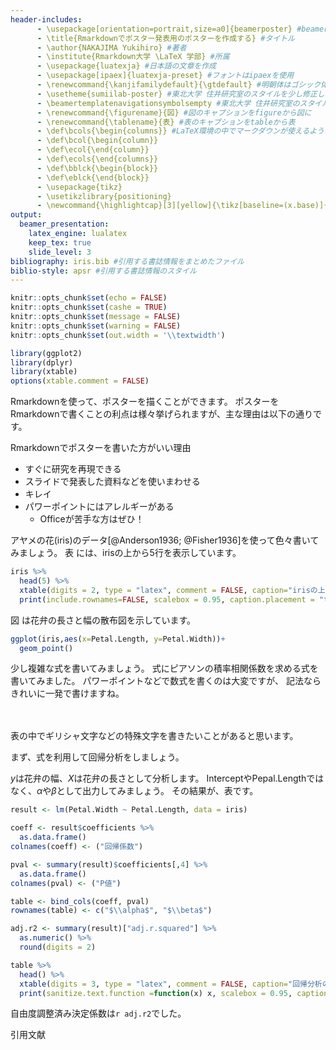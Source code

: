 ```yaml
---
header-includes:
      - \usepackage[orientation=portrait,size=a0]{beamerposter} #beamerposterを利用してa0縦のポスターを作成
      - \title{Rmarkdownでポスター発表用のポスターを作成する} #タイトル
      - \author{NAKAJIMA Yukihiro} #著者
      - \institute{Rmarkdown大学 \LaTeX 学部} #所属
      - \usepackage{luatexja} #日本語の文章を作成
      - \usepackage[ipaex]{luatexja-preset} #フォントはipaexを使用
      - \renewcommand{\kanjifamilydefault}{\gtdefault} #明朝体はゴシック体に
      - \usetheme{sumiilab-poster} #東北大学 住井研究室のスタイルを少し修正して拝借
      - \beamertemplatenavigationsymbolsempty #東北大学 住井研究室のスタイルを少し修正して拝借
      - \renewcommand{\figurename}{図} #図のキャプションをfigureから図に
      - \renewcommand{\tablename}{表} #表のキャプションをtableから表
      - \def\bcols{\begin{columns}} #LaTeX環境の中でマークダウンが使えるようにおまじない
      - \def\bcol{\begin{column}}
      - \def\ecol{\end{column}}
      - \def\ecols{\end{columns}}
      - \def\bblck{\begin{block}}
      - \def\eblck{\end{block}}
      - \usepackage{tikz}
      - \usetikzlibrary{positioning}
      - \newcommand{\highlightcap}[3][yellow]{\tikz[baseline=(x.base)]{\node[rectangle,rounded corners,fill=#1!10](x){#2} node[below of=x, color=#1]{#3};}}
output:
  beamer_presentation:
    latex_engine: lualatex
    keep_tex: true
    slide_level: 3
bibliography: iris.bib #引用する書誌情報をまとめたファイル
biblio-style: apsr #引用する書誌情報のスタイル
---
```


```r
knitr::opts_chunk$set(echo = FALSE)
knitr::opts_chunk$set(cashe = TRUE)
knitr::opts_chunk$set(message = FALSE)
knitr::opts_chunk$set(warning = FALSE)
knitr::opts_chunk$set(out.width = '\\textwidth')
```

```r
library(ggplot2)
library(dplyr)
library(xtable)
options(xtable.comment = FALSE)
```

\bblck{ポスターをRmarkdownで}
Rmarkdownを使って、ポスターを描くことができます。
ポスターをRmarkdownで書くことの利点は様々挙げられますが、主な理由は以下の通りです。

Rmarkdownでポスターを書いた方がいい理由

- すぐに研究を再現できる
- スライドで発表した資料などを使いまわせる
- キレイ
- パワーポイントにはアレルギーがある
    - Officeが苦手な方はぜひ！


\eblck

\bcols[onlytextwidth]
\bcol{0.495\textwidth}

\bblck{表を書いてみる}

アヤメの花(iris)のデータ[@Anderson1936; @Fisher1936]を使って色々書いてみましょう。
表 \ref{head}には、irisの上から5行を表示しています。

```r
iris %>% 
  head(5) %>% 
  xtable(digits = 2, type = "latex", comment = FALSE, caption="irisの上から6行を例示", label = "head") %>% 
  print(include.rownames=FALSE, scalebox = 0.95, caption.placement = "top")
```

\eblck

\bblck{表を書いてみる}

図 \ref{fig:Petal_plot}は花弁の長さと幅の散布図を示しています。

```r
ggplot(iris,aes(x=Petal.Length, y=Petal.Width))+
  geom_point()
```


\eblck

\ecol
\bcol{0.495\textwidth}

\bblck{数式を書いてみる}

少し複雑な式を書いてみましょう。
式\ref{cor}にピアソンの積率相関係数を求める式を書いてみました。
パワーポイントなどで数式を書くのは大変ですが、 \LaTeX 記法ならきれいに一発で書けますね。

\begin{align}
r_{xy} = \dfrac{\Sigma_{i=1}^n (x_i-\overline{x})(y_i-\overline{y})}
            {\sqrt{\Sigma_{i=1}^n (x_i-\overline{x})^2}
             \sqrt{\Sigma_{i=1}^n (y_i-\overline{y})^2}}
\label{cor}
\end{align}

\eblck

　

\bblck{表の中で特殊文字を書いてみる}

表の中でギリシャ文字などの特殊文字を書きたいことがあると思います。

まず、式\ref{lm}を利用して回帰分析をしましょう。

\begin{align}
y = \highlightcap[red]{$\alpha$}{切片}
    +
    \highlightcap[blue]{$\beta$}{回帰係数}
    \highlightcap[blue]{$X$}{説明変数}
    +
    \highlightcap[green]{$\varepsilon$}{誤差項}
\label{lm} 
\end{align}
\begin{align}
\varepsilon \sim N(0, \sigma^2) \label{epsilon}
\end{align}

$y$は花弁の幅、$X$は花弁の長さとして分析します。
InterceptやPepal.Lengthではなく、$\alpha$や$\beta$として出力してみましょう。
その結果が、表\ref{lm_table}です。

```r
result <- lm(Petal.Width ~ Petal.Length, data = iris)

coeff <- result$coefficients %>% 
  as.data.frame()
colnames(coeff) <- ("回帰係数")

pval <- summary(result)$coefficients[,4] %>% 
  as.data.frame()
colnames(pval) <- ("P値")

table <- bind_cols(coeff, pval)
rownames(table) <- c("$\\alpha$", "$\\beta$")

adj.r2 <- summary(result)["adj.r.squared"] %>% 
  as.numeric() %>% 
  round(digits = 2)

table %>%   
  head() %>% 
  xtable(digits = 3, type = "latex", comment = FALSE, caption="回帰分析の結果", label = "lm_table") %>% 
  print(sanitize.text.function =function(x) x, scalebox = 0.95, caption.placement = "top")
```

自由度調整済み決定係数は`r adj.r2`でした。

\eblck

\ecol
\ecols

引用文献

\small